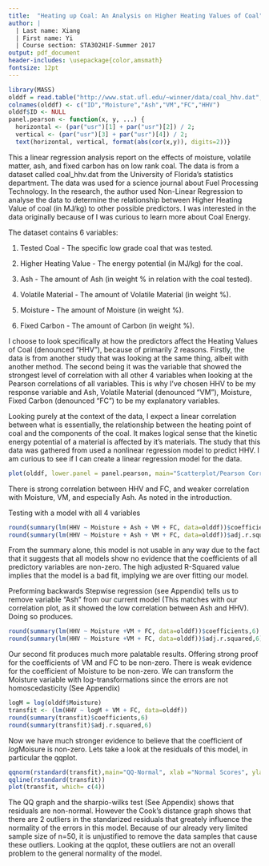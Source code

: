 ---
title:  "Heating up Coal: An Analysis on Higher Heating Values of Coal"
author: |
  | Last name: Xiang  
  | First name: Yi  
  | Course section: STA302H1F-Summer 2017
output: pdf_document
header-includes: \usepackage{color,amsmath}
fontsize: 12pt
---

```{r, echo=FALSE}
library(MASS)
olddf = read.table("http://www.stat.ufl.edu/~winner/data/coal_hhv.dat", header=TRUE)
colnames(olddf) <- c("ID","Moisture","Ash","VM","FC","HHV")
olddf$ID <- NULL
panel.pearson <- function(x, y, ...) {
  horizontal <- (par("usr")[1] + par("usr")[2]) / 2;
  vertical <- (par("usr")[3] + par("usr")[4]) / 2;
  text(horizontal, vertical, format(abs(cor(x,y)), digits=2))}
```
This a linear regression analysis report on the effects of moisture, volatile matter, ash, and fixed carbon has on low rank coal. The data is from a dataset called coal_hhv.dat from the University of Florida's statistics department. The data was used for a science journal about Fuel Processing Technology. In the research, the author used Non-Linear Regression to analyse the data to determine the relationship between Higher Heating Value of coal (in MJ/kg) to other possible predictors. I was interested in the data originally because of I was curious to learn more about Coal Energy. 

The dataset contains 6 variables:

1. Tested Coal - The specific low grade coal that was tested.

2. Higher Heating Value - The energy potential (in MJ/kg) for the coal.

3. Ash - The amount of Ash (in weight % in relation with the coal tested).

4. Volatile Material - The amount of Volatile Material (in weight %).

5. Moisture - The amount of Moisture (in weight %).

6. Fixed Carbon - The amount of Carbon (in weight %).
  
I choose to look specifically at how the predictors affect the Heating Values of Coal (denounced "HHV"), because of primarily 2 reasons. Firstly, the data is from another study that was looking at the same thing, albeit with another method. The second being it was the variable that showed the strongest level of correlation with all other 4 variables when looking at the Pearson correlations of all variables. This is why I've chosen HHV to be my response variable and Ash, Volatile Material (denounced "VM"), Moisture, Fixed Carbon (denounced "FC") to be my explanatory variables. 

Looking purely at the context of the data, I expect a linear correlation between what is essentially, the relationship between the heating point of coal and the components of the coal. It makes logical sense that the kinetic energy potential of a material is affected by it's materials. The study that this data was gathered from used a nonlinear regression model to predict HHV. I am curious to see if I can create a linear regression model for the data.
\newpage


\begin{center}
\LARGE{Data Analysis}
\end{center}
```{r,echo=FALSE, fig.align = "left", fig.width=6, fig.height=3}

plot(olddf, lower.panel = panel.pearson, main="Scatterplot/Pearson Correlations of all Variables")

```
There is strong correlation between HHV and FC, and weaker correlation with Moisture, VM, and especially Ash. As noted in the introduction.

Testing with a model with all 4 variables
```{r, echo=FALSE}
round(summary(lm(HHV ~ Moisture + Ash + VM + FC, data=olddf))$coefficients,6)
round(summary(lm(HHV ~ Moisture + Ash + VM + FC, data=olddf))$adj.r.squared,6)
```
From the summary alone, this model is not usable in any way due to the fact that it suggests that all models show no evidence that the coefficients of all predictory variables are non-zero. The high adjusted R-Squared value implies that the model is a bad fit, implying we are over fitting our model.

Preforming backwards Stepwise regression (see Appendix) tells us to remove variable "Ash" from our current model (This matches with our correlation plot, as it showed the low correlation between Ash and HHV). Doing so produces.

```{r, echo=FALSE}
round(summary(lm(HHV ~ Moisture +VM + FC, data=olddf))$coefficients,6)
round(summary(lm(HHV ~ Moisture +VM + FC, data=olddf))$adj.r.squared,6)
```

Our second fit produces much more palatable results. Offering strong proof for the coefficients of VM and FC to be non-zero. There is weak evidence for the coefficient of Moisture to be non-zero. We can transform the Moisture variable with log-transformations since the errors are not homoscedasticity (See Appendix) 
```{r, echo=F}
logM = log(olddf$Moisture) 
transfit <- (lm(HHV ~ logM + VM + FC, data=olddf))
round(summary(transfit)$coefficients,6)
round(summary(transfit)$adj.r.squared,6)
```
Now we have much stronger evidence to believe that the coefficient of *log*Moisure is non-zero. Lets take a look at the residuals of this model, in particular the qqplot.
```{r, echo=F, fig.width=3.5, fig.height=3.5}
qqnorm(rstandard(transfit),main="QQ-Normal", xlab ="Normal Scores", ylab ="Residuals")
qqline(rstandard(transfit))
plot(transfit, which= c(4))
```
The QQ graph and the sharpio-wilks test (See Appendix) shows that residuals are non-normal. However the Cook's distance graph shows that there are 2 outliers in the standarized residuals that greately influence the normality of the errors in this model. Because of our already very limited sample size of n=50, it is unjustified to remove the data samples that cause these outliers. Looking at the qqplot, these outliers are not an overall problem to the general normality of the model. 


  
